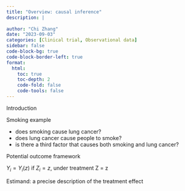 ```yaml
---
title: "Overview: causal inference"
description: |
  
author: "Chi Zhang"
date: "2023-09-03"
categories: [Clinical trial, Observational data]
sidebar: false
code-block-bg: true
code-block-border-left: true
format: 
  html:
    toc: true
    toc-depth: 2
    code-fold: false
    code-tools: false
---
```



Introduction

Smoking example

* does smoking cause lung cancer?
* does lung cancer cause people to smoke?
* is there a third factor that causes both smoking and lung cancer?


Potential outcome framework

$Y_i = Y_i(z)$ if $Z_i = z$, under treatment Z = z


Estimand: a precise description of the treatment effect










